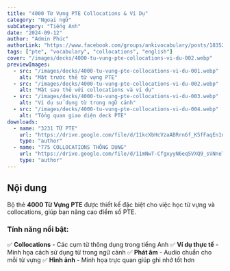 ```yaml
---
title: "4000 Từ Vựng PTE Collocations & Ví Dụ"
category: "Ngoại ngữ"
subCategory: "Tiếng Anh"
date: "2024-09-12"
author: "Admin Phúc"
authorLink: "https://www.facebook.com/groups/ankivocabulary/posts/1835202733906042/"
tags: ["pte", "vocabulary", "collocations", "english"]
cover: "/images/decks/4000-tu-vung-pte-collocations-vi-du-002.webp"
previewImages:
  - src: "/images/decks/4000-tu-vung-pte-collocations-vi-du-001.webp"
    alt: "Mặt trước thẻ từ vựng PTE"
  - src: "/images/decks/4000-tu-vung-pte-collocations-vi-du-002.webp"
    alt: "Mặt sau thẻ với collocations và ví dụ"
  - src: "/images/decks/4000-tu-vung-pte-collocations-vi-du-003.webp"
    alt: "Ví dụ sử dụng từ trong ngữ cảnh"
  - src: "/images/decks/4000-tu-vung-pte-collocations-vi-du-004.webp"
    alt: "Tổng quan giao diện deck PTE"
downloads:
  - name: "3231 TỪ PTE"
    url: "https://drive.google.com/file/d/11kcXbHcVzaABRrn6f_K5fFaqEn1nUFDC/view?usp=sharing"
    type: "author"
  - name: "775 COLLOCATIONS THÔNG DỤNG"
    url: "https://drive.google.com/file/d/11mNwT-CfgxyyN6eq5VXQ9_sVNneTM5wP/view?usp=sharing"
    type: "author"
---
```


## Nội dung

Bộ thẻ **4000 Từ Vựng PTE** được thiết kế đặc biệt cho việc học từ vựng và collocations, giúp bạn nâng cao điểm số PTE.

### **Tính năng nổi bật:**

✅ **Collocations** - Các cụm từ thông dụng trong tiếng Anh
✅ **Ví dụ thực tế** - Minh họa cách sử dụng từ trong ngữ cảnh
✅ **Phát âm** - Audio chuẩn cho mỗi từ vựng
✅ **Hình ảnh** - Minh họa trực quan giúp ghi nhớ tốt hơn